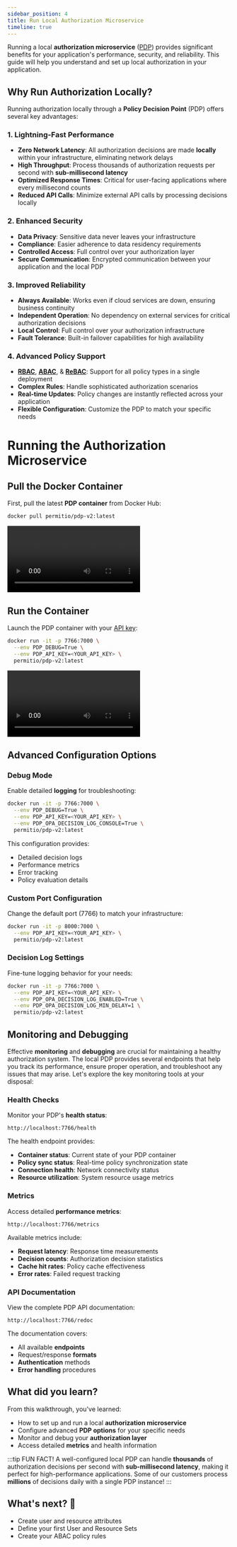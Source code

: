 ```yaml
---
sidebar_position: 4
title: Run Local Authorization Microservice
timeline: true
---
```


Running a local **authorization microservice** ([PDP](/overview/glossary#pdp)) provides significant benefits for your application's performance, security, and reliability. This guide will help you understand and set up local authorization in your application.



## Why Run Authorization Locally?

Running authorization locally through a **Policy Decision Point** (PDP) offers several key advantages:

### 1. Lightning-Fast Performance

- **Zero Network Latency**: All authorization decisions are made **locally** within your infrastructure, eliminating network delays
- **High Throughput**: Process thousands of authorization requests per second with **sub-millisecond latency**
- **Optimized Response Times**: Critical for user-facing applications where every millisecond counts
- **Reduced API Calls**: Minimize external API calls by processing decisions locally

### 2. Enhanced Security

- **Data Privacy**: Sensitive data never leaves your infrastructure
- **Compliance**: Easier adherence to data residency requirements
- **Controlled Access**: Full control over your authorization layer
- **Secure Communication**: Encrypted communication between your application and the local PDP

### 3. Improved Reliability

- **Always Available**: Works even if cloud services are down, ensuring business continuity
- **Independent Operation**: No dependency on external services for critical authorization decisions
- **Local Control**: Full control over your authorization infrastructure
- **Fault Tolerance**: Built-in failover capabilities for high availability

### 4. Advanced Policy Support

- **[RBAC](/how-to/build-policies/rbac/overview)**, **[ABAC](/how-to/build-policies/abac/overview)**, & **[ReBAC](/how-to/build-policies/rebac/overview)**: Support for all policy types in a single deployment
- **Complex Rules**: Handle sophisticated authorization scenarios
- **Real-time Updates**: Policy changes are instantly reflected across your application
- **Flexible Configuration**: Customize the PDP to match your specific needs

# Running the Authorization Microservice

<TimelineWrapper>
<TimelineStep>

## Pull the Docker Container

First, pull the latest **PDP container** from Docker Hub:

```bash
docker pull permitio/pdp-v2:latest
```

<Video src={pullPDP} controls />

:::note
If you haven't installed Docker yet, [get it here](https://docs.docker.com/get-started/get-docker/).
:::

</TimelineStep>
<TimelineStep>

## Run the Container

Launch the PDP container with your [API key](/overview/use-the-permit-api-and-sdk):

```bash
docker run -it -p 7766:7000 \
  --env PDP_DEBUG=True \
  --env PDP_API_KEY=<YOUR_API_KEY> \
  permitio/pdp-v2:latest
```

<Video src={runPDP} controls />

<br />

The container will expose the PDP on `localhost:7766`, ready to handle authorization requests.

:::tip
You can verify the container is running and check its status with:

```bash
docker ps
docker logs <container_id>
```

:::

</TimelineStep>
<TimelineStep>

## Advanced Configuration Options

### Debug Mode

Enable detailed **logging** for troubleshooting:

```bash
docker run -it -p 7766:7000 \
  --env PDP_DEBUG=True \
  --env PDP_API_KEY=<YOUR_API_KEY> \
  --env PDP_OPA_DECISION_LOG_CONSOLE=True \
  permitio/pdp-v2:latest
```

This configuration provides:

- Detailed decision logs
- Performance metrics
- Error tracking
- Policy evaluation details

### Custom Port Configuration

Change the default port (7766) to match your infrastructure:

```bash
docker run -it -p 8000:7000 \
  --env PDP_API_KEY=<YOUR_API_KEY> \
  permitio/pdp-v2:latest
```

### Decision Log Settings

Fine-tune logging behavior for your needs:

```bash
docker run -it -p 7766:7000 \
  --env PDP_API_KEY=<YOUR_API_KEY> \
  --env PDP_OPA_DECISION_LOG_ENABLED=True \
  --env PDP_OPA_DECISION_LOG_MIN_DELAY=1 \
  permitio/pdp-v2:latest
```

</TimelineStep>
</TimelineWrapper>

## Monitoring and Debugging

Effective **monitoring** and **debugging** are crucial for maintaining a healthy authorization system. The local PDP provides several endpoints that help you track its performance, ensure proper operation, and troubleshoot any issues that may arise. Let's explore the key monitoring tools at your disposal:

### Health Checks

Monitor your PDP's **health status**:

```
http://localhost:7766/health
```

The health endpoint provides:

- **Container status**: Current state of your PDP container
- **Policy sync status**: Real-time policy synchronization state
- **Connection health**: Network connectivity status
- **Resource utilization**: System resource usage metrics

### Metrics

Access detailed **performance metrics**:

```
http://localhost:7766/metrics
```

Available metrics include:

- **Request latency**: Response time measurements
- **Decision counts**: Authorization decision statistics
- **Cache hit rates**: Policy cache effectiveness
- **Error rates**: Failed request tracking

### API Documentation

View the complete PDP API documentation:

```
http://localhost:7766/redoc
```

The documentation covers:

- All available **endpoints**
- Request/response **formats**
- **Authentication** methods
- **Error handling** procedures

## What did you learn?

From this walkthrough, you've learned:

- How to set up and run a local **authorization microservice**
- Configure advanced **PDP options** for your specific needs
- Monitor and debug your **authorization layer**
- Access detailed **metrics** and health information

:::tip FUN FACT!
A well-configured local PDP can handle **thousands** of authorization decisions per second with **sub-millisecond latency**, making it perfect for high-performance applications. Some of our customers process **millions** of decisions daily with a single PDP instance!
:::

<WhatsNext progress={50} customText="Great job! You're now running local authorization.">
  <h2>What's next? 🎉</h2>
  <ul>
    <li>Create user and resource attributes</li>
    <li>Define your first User and Resource Sets</li>
    <li>Create your ABAC policy rules</li>
  </ul>
</WhatsNext>
